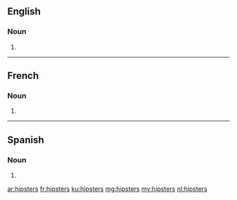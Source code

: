 ==English==

===Noun===
{{head|en|noun plural form}}

# {{plural of|hipster|lang=en}}

----

==French==

===Noun===
{{head|fr|noun plural form|g=m-f}}

# {{plural of|hipster|lang=fr}}
{{rfc-auto}}
----
==Spanish==

===Noun===
{{head|es|noun form}}

# {{plural of|hipster|lang=es}}

[[ar:hipsters]]
[[fr:hipsters]]
[[ku:hipsters]]
[[mg:hipsters]]
[[my:hipsters]]
[[nl:hipsters]]